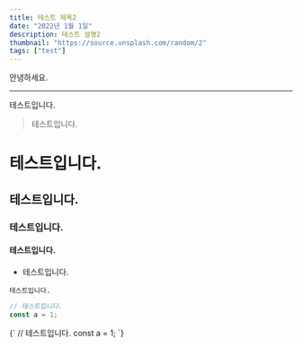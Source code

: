 ```yaml
---
title: 테스트 제목2
date: "2022년 1월 1일"
description: 테스트 설명2
thumbnail: "https://source.unsplash.com/random/2"
tags: ["test"]
---
```


안녕하세요.</br>

---

테스트입니다.

> 테스트입니다.

# 테스트입니다.

## 테스트입니다.

### 테스트입니다.

#### 테스트입니다.

- 테스트입니다.

`테스트입니다.`

```js
// 테스트입니다.
const a = 1;
```

<SyntaxHighlighter language="javascript">
  {`
    // 테스트입니다.
    const a = 1;
  `}
</SyntaxHighlighter>
